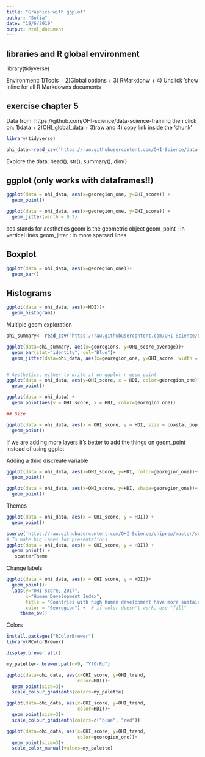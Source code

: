 ```yaml
---
title: "Graphics with ggplot"
author: "Sofia"
date: "19/6/2019"
output: html_document
---
```


## libraries and R global environment
library(tidyverse)

Environment: 1)Tools + 2)Global options + 3) RMarkdonw + 4) Unclick 'show inline for all R Markdowns documents

## exercise chapter 5

Data from: https://github.com/OHI-science/data-science-training
then click on: 1)data + 2)OHI_global_data + 3)raw and 4) copy link inside the 'chunk'

```r
library(tidyverse)

ohi_data<-read_csv("https://raw.githubusercontent.com/OHI-Science/data-science-training/master/data/OHI_global_data.csv")
```

Explore the data: head(), str(), summary(), dim()

## ggplot (only works with dataframes!!)

```r

ggplot(data = ohi_data, aes(x=georegion_one, y=OHI_score)) + 
  geom_point()

ggplot(data = ohi_data, aes(x=georegion_one, y=OHI_score)) + 
  geom_jitter(width = 0.2)

```
aes stands for aesthetics
geom is the geometric object
geom_point : in vertical lines
geom_jitter : in more sparsed lines

## Boxplot
```r

ggplot(data = ohi_data, aes(x=georegion_one))+
  geom_bar()


```

## Histograms
```r
ggplot(data = ohi_data, aes(x=HDI))+
  geom_histogram()
```

Multiple geom exploration
```r

ohi_summary<- read_csv("https://raw.githubusercontent.com/OHI-Science/data-science-training/master/data/OHI_scores_georegion_summary.csv")

ggplot(data=ohi_summary, aes(x=georegions, y=OHI_score_average))+
  geom_bar(stat="identity", col="Blue")+
  geom_jitter(data=ohi_data, aes(x=georegion_one, y=OHI_score, width = 0.2, col="Orange"))


# Aesthetics, either to write it on ggplot r geom_point
ggplot(data = ohi_data, aes(y=OHI_score, x = HDI, color=georegion_one)) +
  geom_point()

ggplot(data = ohi_data) +
  geom_point(aes(y = OHI_score, x = HDI, color=georegion_one))  

## Size

ggplot(data = ohi_data, aes(x = OHI_score, y = HDI, size = coastal_pop, color=coastal_pop)) + 
  geom_point()

```
If we are adding more layers it's better to add the things on geom_point instead of using ggplot

Adding a third discreate variable
```r
ggplot(data = ohi_data, aes(x=OHI_score, y=HDI, color=georegion_one))+
  geom_point()

ggplot(data = ohi_data, aes(x=OHI_score, y=HDI, shape=georegion_one))+
  geom_point()

```

Themes
```r
ggplot(data = ohi_data, aes(x = OHI_score, y = HDI)) + 
  geom_point() 

source('https://raw.githubusercontent.com/OHI-Science/ohiprep/master/src/R/scatterTheme.txt')       
# To make big labes for presentations
ggplot(data = ohi_data, aes(x = OHI_score, y = HDI)) + 
  geom_point() + 
   scatterTheme
```

Change labels
```r
ggplot(data = ohi_data, aes(x = OHI_score, y = HDI))+
  geom_point()+
  labs(y="OHI score, 2017",
       x="Human Development Index",
       title = "Countries with high human development have more sustainable oceans",
       color = "Georegion") +  # if color doesn't work, use "fill"
     theme_bw()

```

Colors
```r
install.packages("RColorBrewer")
library(RColorBrewer)

display.brewer.all()

my_palette<- brewer.pal(n=9, "YlOrRd")

ggplot(data=ohi_data, aes(x=OHI_score, y=OHI_trend,
                          color=HDI))+
  geom_point(size=3)+
  scale_colour_gradientn(colors=my_palette)

ggplot(data=ohi_data, aes(x=OHI_score, y=OHI_trend,
                          color=HDI))+
  geom_point(size=3)+
  scale_colour_gradientn(colors=c("blue", "red"))

ggplot(data=ohi_data, aes(x=OHI_score, y=OHI_trend,
                          color=georegion_one))+
  geom_point(size=3)+
  scale_color_manual(values=my_palette)

```


